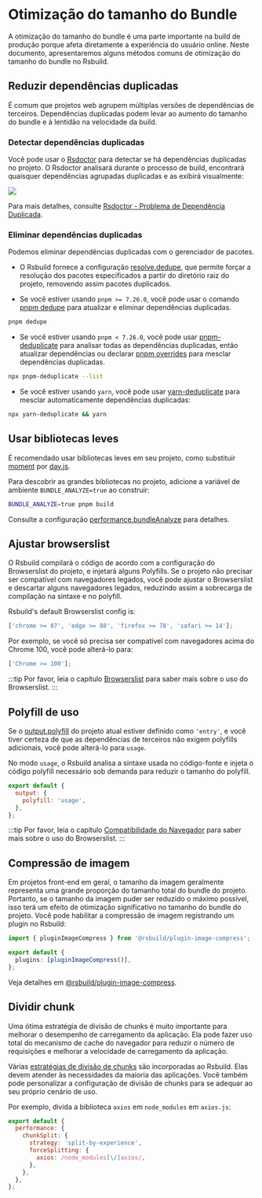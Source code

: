 # Otimização do tamanho do Bundle

A otimização do tamanho do bundle é uma parte importante na build de produção porque afeta diretamente a experiência do usuário online. Neste documento, apresentaremos alguns métodos comuns de otimização do tamanho do bundle no Rsbuild.

## Reduzir dependências duplicadas

É comum que projetos web agrupem múltiplas versões de dependências de terceiros. Dependências duplicadas podem levar ao aumento do tamanho do bundle e à lentidão na velocidade da build.

### Detectar dependências duplicadas

Você pode usar o [Rsdoctor](https://rsdoctor.rs) para detectar se há dependências duplicadas no projeto. O Rsdoctor analisará durante o processo de build, encontrará quaisquer dependências agrupadas duplicadas e as exibirá visualmente:

![](https://assets.rspack.rs/rsbuild/assets/rsdoctor-duplicated-packages.png)

Para mais detalhes, consulte [Rsdoctor - Problema de Dependência Duplicada](https://rsdoctor.rs/blog/topic/duplicate-pkg-problem).

### Eliminar dependências duplicadas

Podemos eliminar dependências duplicadas com o gerenciador de pacotes.

- O Rsbuild fornece a configuração [resolve.dedupe](/config/resolve/dedupe), que permite forçar a resolução dos pacotes especificados a partir do diretório raiz do projeto, removendo assim pacotes duplicados.

- Se você estiver usando `pnpm >= 7.26.0`, você pode usar o comando [pnpm dedupe](https://pnpm.io/cli/dedupe) para atualizar e eliminar dependências duplicadas.

```bash
pnpm dedupe
```

- Se você estiver usando `pnpm < 7.26.0`, você pode usar [pnpm-deduplicate](https://github.com/ocavue/pnpm-deduplicate) para analisar todas as dependências duplicadas, então atualizar dependências ou declarar [pnpm overrides](https://pnpm.io/package_json#pnpmoverrides) para mesclar dependências duplicadas.

```bash
npx pnpm-deduplicate --list
```

- Se você estiver usando `yarn`, você pode usar [yarn-deduplicate](https://github.com/scinos/yarn-deduplicate) para mesclar automaticamente dependências duplicadas:

```bash
npx yarn-deduplicate && yarn
```

## Usar bibliotecas leves

É recomendado usar bibliotecas leves em seu projeto, como substituir [moment](https://momentjs.com/) por [day.js](https://day.js.org/).

Para descobrir as grandes bibliotecas no projeto, adicione a variável de ambiente `BUNDLE_ANALYZE=true` ao construir:

```bash
BUNDLE_ANALYZE=true pnpm build
```

Consulte a configuração [performance.bundleAnalyze](/config/performance/bundle-analyze) para detalhes.

## Ajustar browserslist

O Rsbuild compilará o código de acordo com a configuração do Browserslist do projeto, e injetará alguns Polyfills. Se o projeto não precisar ser compatível com navegadores legados, você pode ajustar o Browserslist e descartar alguns navegadores legados, reduzindo assim a sobrecarga de compilação na sintaxe e no polyfill.

Rsbuild's default Browserslist config is:

```js
['chrome >= 87', 'edge >= 88', 'firefox >= 78', 'safari >= 14'];
```

Por exemplo, se você só precisa ser compatível com navegadores acima do Chrome 100, você pode alterá-lo para:

```js
['Chrome >= 100'];
```

:::tip
Por favor, leia o capítulo [Browserslist](/guide/advanced/browserslist) para saber mais sobre o uso do Browserslist.
:::

## Polyfill de uso

Se o [output.polyfill](/config/output/polyfill) do projeto atual estiver definido como `'entry'`, e você tiver certeza de que as dependências de terceiros não exigem polyfills adicionais, você pode alterá-lo para `usage`.

No modo `usage`, o Rsbuild analisa a sintaxe usada no código-fonte e injeta o código polyfill necessário sob demanda para reduzir o tamanho do polyfill.

```js
export default {
  output: {
    polyfill: 'usage',
  },
};
```

:::tip
Por favor, leia o capítulo [Compatibilidade do Navegador](/guide/advanced/browser-compatibility) para saber mais sobre o uso do Browserslist.
:::

## Compressão de imagem

Em projetos front-end em geral, o tamanho da imagem geralmente representa uma grande proporção do tamanho total do bundle do projeto. Portanto, se o tamanho da imagem puder ser reduzido o máximo possível, isso terá um efeito de otimização significativo no tamanho do bundle do projeto. Você pode habilitar a compressão de imagem registrando um plugin no Rsbuild:

```ts title="rsbuild.config.ts"
import { pluginImageCompress } from '@rsbuild/plugin-image-compress';

export default {
  plugins: [pluginImageCompress()],
};
```

Veja detalhes em [@rsbuild/plugin-image-compress](https://github.com/rspack-contrib/rsbuild-plugin-image-compress).

## Dividir chunk

Uma ótima estratégia de divisão de chunks é muito importante para melhorar o desempenho de carregamento da aplicação. Ela pode fazer uso total do mecanismo de cache do navegador para reduzir o número de requisições e melhorar a velocidade de carregamento da aplicação.

Várias [estratégias de divisão de chunks](/guide/optimization/code-splitting) são incorporadas ao Rsbuild. Elas devem atender às necessidades da maioria das aplicações. Você também pode personalizar a configuração de divisão de chunks para se adequar ao seu próprio cenário de uso.

Por exemplo, divida a biblioteca `axios` em `node_modules` em `axios.js`:

```js
export default {
  performance: {
    chunkSplit: {
      strategy: 'split-by-experience',
      forceSplitting: {
        axios: /node_modules[\/]axios/,
      },
    },
  },
};
```
